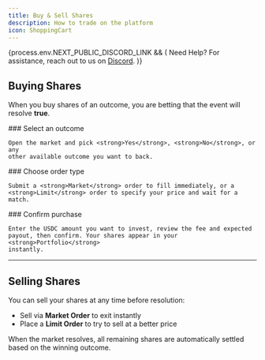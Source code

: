 ```yaml
---
title: Buy & Sell Shares
description: How to trade on the platform
icon: ShoppingCart
---
```



{process.env.NEXT_PUBLIC_DISCORD_LINK && (
<Callout>
  Need Help? For assistance, reach out to us on <a href={process.env.NEXT_PUBLIC_DISCORD_LINK} rel="noopener noreferrer" target="_blank">Discord</a>.
</Callout>
)}

## Buying Shares

When you buy shares of an outcome, you are betting that the event will resolve **true**.

<Steps>
  <Step>
    ### Select an outcome

    Open the market and pick <strong>Yes</strong>, <strong>No</strong>, or any
    other available outcome you want to back.
  </Step>
  <Step>
    ### Choose order type

    Submit a <strong>Market</strong> order to fill immediately, or a
    <strong>Limit</strong> order to specify your price and wait for a match.
  </Step>
  <Step>
    ### Confirm purchase

    Enter the USDC amount you want to invest, review the fee and expected
    payout, then confirm. Your shares appear in your <strong>Portfolio</strong>
    instantly.
  </Step>
</Steps>

---

## Selling Shares

You can sell your shares at any time before resolution:

- Sell via **Market Order** to exit instantly
- Place a **Limit Order** to try to sell at a better price

When the market resolves, all remaining shares are automatically settled based on the winning outcome.
